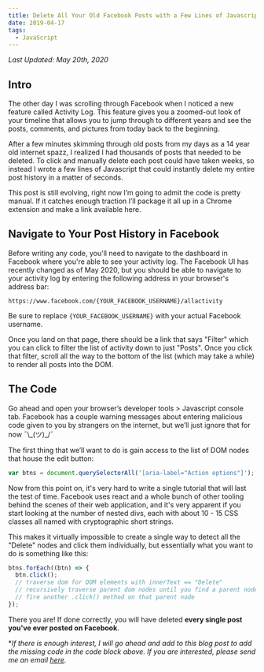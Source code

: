 ```yaml
---
title: Delete All Your Old Facebook Posts with a Few Lines of Javascript
date: 2019-04-17
tags:
  - JavaScript
---
```


_Last Updated: May 20th, 2020_

## Intro

The other day I was scrolling through Facebook when I noticed a new feature called Activity Log. This feature gives you a zoomed-out look of your timeline that allows you to jump through to different years and see the posts, comments, and pictures from today back to the beginning.

After a few minutes skimming through old posts from my days as a 14 year old internet spazz, I realized I had thousands of posts that needed to be deleted. To click and manually delete each post could have taken weeks, so instead I wrote a few lines of Javascript that could instantly delete my entire post history in a matter of seconds.

This post is still evolving, right now I’m going to admit the code is pretty manual. If it catches enough traction I’ll package it all up in a Chrome extension and make a link available here.

## Navigate to Your Post History in Facebook

Before writing any code, you'll need to navigate to the dashboard in Facebook where you're able to see your activity log. The Facebook UI has recently changed as of May 2020, but you should be able to navigate to your activity log by entering the following address in your browser's address bar:

```
https://www.facebook.com/{YOUR_FACEBOOK_USERNAME}/allactivity
```

Be sure to replace `{YOUR_FACEBOOK_USERNAME}` with your actual Facebook username.

Once you land on that page, there should be a link that says "Filter" which you can click to filter the list of activity down to just "Posts". Once you click that filter, scroll all the way to the bottom of the list (which may take a while) to render all posts into the DOM.

## The Code

Go ahead and open your browser’s developer tools > Javascript console tab. Facebook has a couple warning messages about entering malicious code given to you by strangers on the internet, but we’ll just ignore that for now ¯\\\_(ツ)\_/¯

The first thing that we’ll want to do is gain access to the list of DOM nodes that house the edit button:

```js
var btns = document.querySelectorAll('[aria-label="Action options"]');
```

Now from this point on, it's very hard to write a single tutorial that will last the test of time. Facebook uses react and a whole bunch of other tooling behind the scenes of their web application, and it's very apparent if you start looking at the number of nested divs, each with about 10 - 15 CSS classes all named with cryptographic short strings.

This makes it virtually impossible to create a single way to detect all the "Delete" nodes and click them individually, but essentially what you want to do is something like this:

```js
btns.forEach((btn) => {
  btn.click();
  // traverse dom for DOM elements with innerText == "Delete"
  // recursively traverse parent dom nodes until you find a parent node with an attribute '[role="menuitem"]'
  // fire another .click() method on that parent node
});
```

There you are! If done correctly, you will have deleted **every single post you've ever posted on Facebook**.

\*_If there is enough interest, I will go ahead and add to this blog post to add the missing code in the code block above. If you are interested, please send me an email <a href="mailto:volkmattj@gmail.com?subject=Please finish the code example in your Delete Facebook Posts article!&body=Please finish the code example in your article: https://mjvolk.com/delete-facebook-posts-with-javascript/" target="_blank">here</a>._
